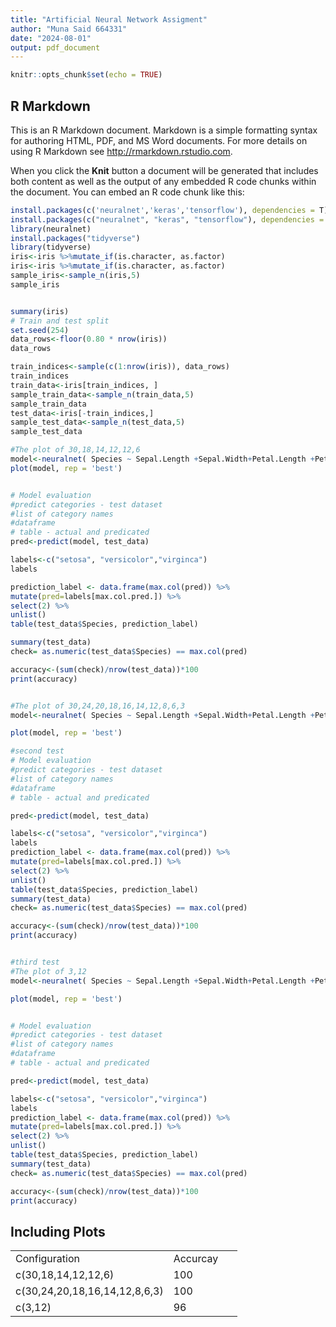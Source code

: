 ```yaml
---
title: "Artificial Neural Network Assigment"
author: "Muna Said 664331"
date: "2024-08-01"
output: pdf_document
---
```


```r
knitr::opts_chunk$set(echo = TRUE)
```

## R Markdown

This is an R Markdown document. Markdown is a simple formatting syntax for authoring HTML, PDF, and MS Word documents. For more details on using R Markdown see <http://rmarkdown.rstudio.com>.

When you click the **Knit** button a document will be generated that includes both content as well as the output of any embedded R code chunks within the document. You can embed an R code chunk like this:

```r
install.packages(c('neuralnet','keras','tensorflow'), dependencies = T)
install.packages(c("neuralnet", "keras", "tensorflow"), dependencies = T)
library(neuralnet)
install.packages("tidyverse")
library(tidyverse)
iris<-iris %>%mutate_if(is.character, as.factor)
iris<-iris %>%mutate_if(is.character, as.factor)
sample_iris<-sample_n(iris,5)
sample_iris


summary(iris)
# Train and test split
set.seed(254)
data_rows<-floor(0.80 * nrow(iris))
data_rows

train_indices<-sample(c(1:nrow(iris)), data_rows)
train_indices
train_data<-iris[train_indices, ]
sample_train_data<-sample_n(train_data,5)
sample_train_data
test_data<-iris[-train_indices,]
sample_test_data<-sample_n(test_data,5)
sample_test_data

#The plot of 30,18,14,12,12,6 
model<-neuralnet( Species ~ Sepal.Length +Sepal.Width+Petal.Length +Petal.Width, data = train_data, hidden = c(30,18,14,12,12,6), linear.output = FALSE)
plot(model, rep = 'best')


# Model evaluation
#predict categories - test dataset
#list of category names
#dataframe
# table - actual and predicated
pred<-predict(model, test_data)

labels<-c("setosa", "versicolor","virginca")
labels

prediction_label <- data.frame(max.col(pred)) %>%
mutate(pred=labels[max.col.pred.]) %>%
select(2) %>%
unlist()
table(test_data$Species, prediction_label)

summary(test_data)
check= as.numeric(test_data$Species) == max.col(pred)

accuracy<-(sum(check)/nrow(test_data))*100
print(accuracy)


#The plot of 30,24,20,18,16,14,12,8,6,3 
model<-neuralnet( Species ~ Sepal.Length +Sepal.Width+Petal.Length +Petal.Width, data = train_data, hidden = c(30,24,20,18,16,14,12,8,6,3), linear.output = FALSE)

plot(model, rep = 'best')

#second test
# Model evaluation
#predict categories - test dataset
#list of category names
#dataframe
# table - actual and predicated

pred<-predict(model, test_data)

labels<-c("setosa", "versicolor","virginca")
labels
prediction_label <- data.frame(max.col(pred)) %>%
mutate(pred=labels[max.col.pred.]) %>%
select(2) %>%
unlist()
table(test_data$Species, prediction_label)
summary(test_data)
check= as.numeric(test_data$Species) == max.col(pred)

accuracy<-(sum(check)/nrow(test_data))*100
print(accuracy)


#third test
#The plot of 3,12
model<-neuralnet( Species ~ Sepal.Length +Sepal.Width+Petal.Length +Petal.Width, data = train_data, hidden = c(3,12), linear.output = FALSE)

plot(model, rep = 'best')


# Model evaluation
#predict categories - test dataset
#list of category names
#dataframe
# table - actual and predicated

pred<-predict(model, test_data)

labels<-c("setosa", "versicolor","virginca")
labels
prediction_label <- data.frame(max.col(pred)) %>%
mutate(pred=labels[max.col.pred.]) %>%
select(2) %>%
unlist()
table(test_data$Species, prediction_label)
summary(test_data)
check= as.numeric(test_data$Species) == max.col(pred)

accuracy<-(sum(check)/nrow(test_data))*100
print(accuracy)
```

## Including Plots
+-------------------------------+----------+--+--+--+
| Configuration                 | Accurcay |  |  |  |
+-------------------------------+----------+--+--+--+
| c(30,18,14,12,12,6)           | 100      |  |  |  |
+-------------------------------+----------+--+--+--+
| c(30,24,20,18,16,14,12,8,6,3) | 100      |  |  |  |
+-------------------------------+----------+--+--+--+
| c(3,12)                       | 96       |  |  |  |
+-------------------------------+----------+--+--+--+
